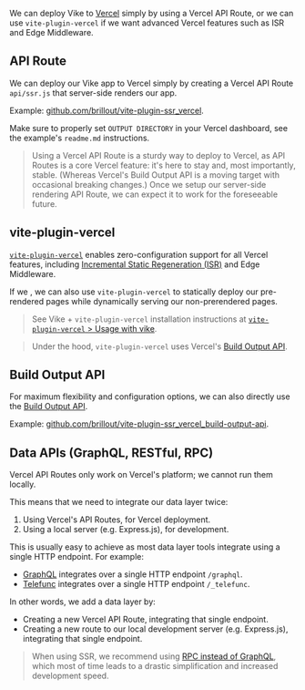 
We can deploy Vike to [Vercel](https://vercel.com) simply by using a Vercel API Route, or we can use `vite-plugin-vercel` if we want advanced Vercel features such as ISR and Edge Middleware.


## API Route

We can deploy our Vike app to Vercel simply by creating a Vercel API Route `api/ssr.js` that server-side renders our app.

Example: [github.com/brillout/vite-plugin-ssr_vercel](https://github.com/brillout/vite-plugin-ssr_vercel).

<Warning>Make sure to properly set `OUTPUT DIRECTORY` in your Vercel dashboard, see the example's `readme.md` instructions.</Warning>

> Using a Vercel API Route is a sturdy way to deploy to Vercel, as API Routes is a core Vercel feature: it's here to stay and, most importantly, stable. (Whereas Vercel's Build Output API is a moving target with occasional breaking changes.) Once we setup our server-side rendering API Route, we can expect it to work for the foreseeable future.


## vite-plugin-vercel

[`vite-plugin-vercel`](https://github.com/magne4000/vite-plugin-vercel) enables zero-configuration support for all Vercel features, including [Incremental Static Regeneration (ISR)](https://vercel.com/docs/concepts/incremental-static-regeneration/overview) and Edge Middleware.

If we <Link text="pre-render our pages only partially" href="/prerender-config#partial" />, we can also use `vite-plugin-vercel` to statically deploy our pre-rendered pages while dynamically serving our non-prerendered pages.

> See Vike + `vite-plugin-vercel` installation instructions at [`vite-plugin-vercel` > Usage with vike](https://github.com/magne4000/vite-plugin-vercel#usage-with-vike).

> Under the hood, `vite-plugin-vercel` uses Vercel's [Build Output API](https://vercel.com/docs/build-output-api/v3).


## Build Output API

For maximum flexibility and configuration options, we can also directly use the [Build Output API](https://vercel.com/docs/build-output-api/v3).

Example: [github.com/brillout/vite-plugin-ssr_vercel_build-output-api](https://github.com/brillout/vite-plugin-ssr_vercel_build-output-api).


## Data APIs (GraphQL, RESTful, RPC)

Vercel API Routes only work on Vercel's platform; we cannot run them locally.

This means that we need to integrate our data layer twice:
 1. Using Vercel's API Routes, for Vercel deployment.
 1. Using a local server (e.g. Express.js), for development.

This is usually easy to achieve as most data layer tools integrate using a single HTTP endpoint. For example:
 - [GraphQL](https://graphql.org/) integrates over a single HTTP endpoint `/graphql`.
 - [Telefunc](https://telefunc.com/) integrates over a single HTTP endpoint `/_telefunc`.

In other words, we add a data layer by:
 - Creating a new Vercel API Route, integrating that single endpoint.
 - Creating a new route to our local development server (e.g. Express.js), integrating that single endpoint.

> When using SSR, we recommend using [RPC instead of GraphQL](https://telefunc.com/RPC-vs-GraphQL-REST), which most of time leads to a drastic simplification and increased development speed.
